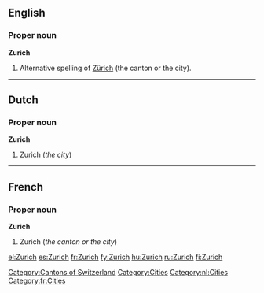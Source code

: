 ==English==
{{wikipedia}}

===Proper noun===
'''Zurich'''

# Alternative spelling of [[Zürich]] (the canton or the city).

[[Category:Cantons of Switzerland]]
[[Category:Cities]]

----

==Dutch==

===Proper noun===
'''Zurich'''

# Zurich (''the city'')

[[Category:nl:Cities]]

----

==French==

===Proper noun===
'''Zurich'''

# Zurich (''the canton or the city'')

[[Category:fr:Cities]]

[[el:Zurich]]
[[es:Zurich]]
[[fr:Zurich]]
[[fy:Zurich]]
[[hu:Zurich]]
[[ru:Zurich]]
[[fi:Zurich]]